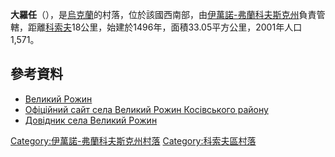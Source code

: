 {{coord|48|12|48|N|25|2|12|E|scale:30000|display=title}}

'''大羅任'''（{{lang-uk|Великий Рожин}}），是[[烏克蘭|烏克蘭]]的村落，位於該國西南部，由[[伊萬諾-弗蘭科夫斯克州|伊萬諾-弗蘭科夫斯克州]]負責管轄，距離[[科索夫_(烏克蘭城市)|科索夫]]18公里，始建於1496年，面積33.05平方公里，2001年人口1,571。

==參考資料==
*[http://w1.c1.rada.gov.ua/pls/z7503/A005?rf7571=13799 Великий Рожин]
* [https://web.archive.org/web/20160305122554/http://velykyi-rozhyn.kosiv.net/ Офіційний сайт села Великий Рожин Косівського району]
* [http://kosiv.org.ua/index.cfm/do/villages.v-rozhyn Довідник села Великий Рожин]{{Wayback|url=http://kosiv.org.ua/index.cfm/do/villages.v-rozhyn |date=20160324010310 }}

{{DEFAULTSORT:Великий Рожин}}
[[Category:伊萬諾-弗蘭科夫斯克州村落|Category:伊萬諾-弗蘭科夫斯克州村落]]
[[Category:科索夫區村落|Category:科索夫區村落]]


{{IvanoFrankivsk-geo-stub}}
